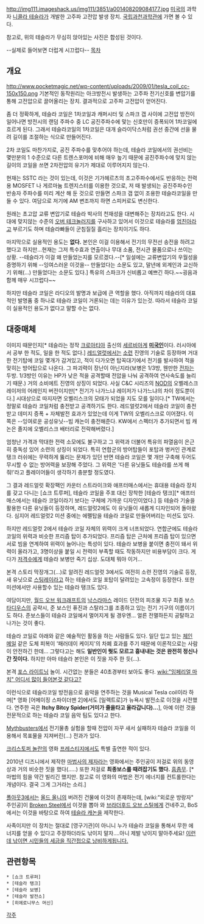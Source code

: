 http://img111.imageshack.us/img111/3851/a001408209084177.jpg
[[미국]]의 과학자 [[니콜라 테슬라]]가 개발한 고주파 고전압 발생 장치. [[국립과천과학관]]에 가면 볼 수 있다. 

참고로, 위의 테슬라가 무심히 앉아있는 사진은 합성된 것이다.

{{{#!html
<iframe width="300" height="500" src="http://www.youtube.com/embed/QbHKRf9OsIM?rel=0" frameborder="0" allowfullscreen></iframe>
}}} --실제로 들어보면 더럽게 시끄럽다--
[[목차]]
== 개요 ==
http://www.pocketmagic.net/wp-content/uploads/2009/01/tesla_coil_cc-150x150.png
기본적인 동작원리는 아크방전시 발생하는 고주파 전기신호를 변압기를 통해 고전압으로 끌어올리는 장치. 결과적으로 고주파 고전압이 얻어진다.

좀 더 정확하게, 테슬라 코일은 1차코일과 캐퍼시터 및 스파크 갭 사이에 고전압 방전이 일어나면 방전시의 랜덤 주파수 중 LC 공진주파수에 맟는 신호만이 증폭되어 1차코일에 흐르게 된다. 그래서 테슬라코일의 1차코일은 대개 슬라이닥스처럼 권선 중간에 선을 물려 길이를 조절하는 식으로 만들어진다. 

2차 코일도 마찬가지로, 공진 주파수를 맞추어야 하는데, 테슬라 코일에서의 권선비는 몇만분의 1 수준으로 다른 트렌스포머에 비해 매우 높기 때문에 공진주파수에 맞지 않는 길이의 코일을 쓰면 2차전압의 유기가 제대로 이루어지지 않는다. 

현재는 SSTC 라는 것이 있는데, 이것은 기가헤르츠의 초고주파수에서도 반응하는 전력용 MOSFET 나 게르마늄 트렌지스터를 이용한 것으로, 저 때 발생되는 공진주파수인 반송자 주파수를 미리 계산 해 둔 것으로 만들면 스파크 갭 없이 조용한 테슬라코일을 만들 수 있다. 여담으로 저기에 AM 변조까지 하면 스피커로도 변신한다. 

원래는 초고압 교류 변압기로 테슬라 박사의 천재성을 대변해주는 장치라고도 한다. 시대에 맞지않는 수준의 [[오버 테크놀러지]]를 구사하고 있어서 이것으로 테슬라를 [[엄친아]]라고 부르기도 하며 테슬라빠들이 군침질질 흘리는 장치이기도 하다.

마지막으로 실용적인 용도는 '''없다.''' 본인은 이걸 이용해서 전기의 무전선 송전을 하려고 했다고 하지만...현재는 그저 특수효과 연출이나 무대 소품, 전시관 물품으로나 쓰이는 상황. --테슬라가 이걸 왜 만들었는지를 모르겠다.--[* 일설에는 교류변압기의 우월성을 증명하기 위해 --잉여스러운 이것을-- 만들었다는 소문도 있고, 말년에 외계인과 교신하기 위해(...) 만들었다는 소문도 있다.] 특유의 스파크가 신비롭고 예쁘긴 하다.~~굉음과 함께 매우 시끄럽다~~

하지만 테슬라 코일은 라디오의 발명과 보급에 큰 역할을 했다. 아직까지 테슬라의 대표적인 발명품 중 하나로 테슬라 코일이 거론되는 데는 이유가 있는것. 따라서 테슬라 코일이 실용적인 용도가 없다고 말할 수는 없다.
== 대중매체 ==
이미지 때문인지[* 테슬라는 정작 [[크로아티아]] 출신의 [[세르비아]]계 '''[[미국인]]'''이다. 러시아에서 공부 한 적도, 일을 한 적도 없다.] [[레드얼럿]]에서는 [[소련]] 진영의 기술로 등장하며 거대한 전기탑에 코일 몇개가 감겨있고, 적이 다가오면 탑꼭대기에서 전기를 발사하여 적을 맞히는 방어탑으로 나온다. 그 파괴력이 장난이 아닌지라(보병은 1/3방, 웬만한 [[전차]]는 두방. 1/3방인 이유는 HP가 낮은 적을 공격할때 전압을 나눠 공격하여 연사속도를 늘리기 때문.) 거의 소비에트 진영의 상징이 되었다. 사실 C&C 시리즈의 [[NOD]]의 오벨레스크 레이저의 어레인지 버전이지만[* 전기가 나가느냐 레이저가 나가느냐의 차이 정도뿐이다.] 시대상으로 따지자면 오벨리스크의 모태가 되었을 지도 모를 일이다.[* TW에서는 정말로 테슬라 코일처럼 충전받고 공격하기도 한다. 레드얼럿2에서 테슬라 코일이 충전받고 데미지 증폭 + 자체발전 효과가 있었는데 이게 TW의 오벨리스크로 이어졌다. 이쪽은 --잉여로운 공성유닛--빔 캐논이 충전해준다. KW에서 스펙터가 추가되면서 빔 캐논은 졸지에 오벨리스크 배터리로 전락해버렸다.]

엄청난 가격과 막대한 전력 소모에도 불구하고 그 위력과 더불어 특유의 파열음이 은근히 중독성 있어 소련의 상징이 되었다. 특히 연합군의 방어탑들이 포탑과 벙커인 관계로 탱크 러쉬에는 무력하게 뚫리는 문제가 있던 반면 테슬라 코일은 몇 개만 구축해 두어도 무시할 수 없는 방어력을 보장해 주었다. 그 위력은 '다른 유닛들도 테슬라를 쓰게 해줘!'라고 플레이어들이 생각하기 충분할 정도였다.

그 결과 레드얼럿 확장팩인 카운터 스트라이크와 애프터매스에서는 휴대용 테슬라 장치를 갖고 다니는 [쇼크 트루퍼], 테슬라 코일을 주포 대신 장착한 [테슬라 탱크][* 애프터매스에서는 테슬라 코일이라기 보다는 구체에 가까운 디자인이었다.] 등 테슬라 기술을 활용한 다른 유닛들이 등장하며, 레드얼럿2에도 이 유닛들이 새롭게 디자인되어 돌아왔다. 심지어 레드얼럿2 미션 중에는 에펠탑을 테슬라 코일로 만들어버리는 미션도 있다. 

하지만 레드얼럿 2에서 테슬라 코일 자체의 위력이 크게 너프되었다. 연합군에도 테슬라 코일의 위력과 비슷한 프리즘 탑이 추가되었다. 프리즘 탑은 근처에 프리즘 탑이 있으면 서로 빔을 연계하여 위력이 늘어나는 특성이 있다. 테슬라 보병을 붙이면 충전이 돼서 위력이 올라가고, 3명이상을 붙일 시 전력이 부족할 때도 작동하지만 비용부담이 크다. 게다가 [[저격수]]에게 테슬라 보병만 죽기 십상. 도대체 뭐야 이거...

본격 스토리 막장개그(…)로 알려진 레드얼럿 3에서도 여전히 소련 진영의 기술로 등장, 새 유닛으로 [[스팅레이]]라고 하는 테슬라 코일 포탑이 달려있는 고속정이 등장한다. 또한 미션에서만 사용할수 있는 테슬라 탱크도 있다.

여담이지만, [[월드 오브 워크래프트]]의 [[낙스라마스]] 레이드 던전의 피조물 지구 최종 보스 [[타디우스]]의 공략시, 준 보스인 퓨진과 스탈라그를 조종하고 있는 전기 기구의 이름이기도 하다. 준보스들이 테슬라 코일에서 멀어지게 될 경우엔... 얼른 전멸하든지 공탈하고 나가는 것이 좋다.

테슬라 코일로 아래와 같은 예술적인 활동을 하는 사람들도 있다. 일단 입고 있는 [[체인 메일]] 같은 도체 피복이 '패러데이 케이지'의 차폐 효과를 주기 때문에 이론적으로는 사람이 안전하긴 한데… 그렇다고는 해도 '''일반인이 뭣도 모르고 흉내내는 것은 완전히 정신나간 짓이다.''' 하지만 아마 테슬라 본인은 이 짓을 자주 한 듯(...).

{{{#!html
<object width="425" height="344"><param name="movie" value="http://www.youtube.com/v/pJqoRaphiEk&color1=0xb1b1b1&color2=0xcfcfcf&hl=en&feature=player_embedded&fs=1"></param><param name="allowFullScreen" value="true"></param><embed src="http://www.youtube.com/v/pJqoRaphiEk&color1=0xb1b1b1&color2=0xcfcfcf&hl=en&feature=player_embedded&fs=1" type="application/x-shockwave-flash" allowfullscreen="true" width="425" height="344"></embed></object>
}}}
본격 [[포스 라이트닝]] 놀이. 시간없는 분들은 40초경부터 보아도 좋다.
[[wiki:"임페리얼 마치" 어디서 많이 들어본것 같다고?]]

이런식으로 테슬라코일 방전음으로 음악을 연주하는 것을 Musical Tesla coil이라 하며[* 영화 [어메이징 스파이더맨 2]에서도 [일렉트로]가 뉴욕시 발전소로 이것을 시전했다. 연주한 곡은 '''Itchy Bitcy Spider(거미가 줄을타고 올라갑니다)...'''], 아예 이런 것을 전문적으로 하는 테슬라 코일 음악 팀도 있다고 한다.

[[Mythbusters]]에서 전기물총 실험을 할때 전압이 자꾸 새서 실패하자 테슬라 코일을 이용해서 목표물을 지져버린(...) 전과가 있다.

[[크리스토퍼 놀란]]의 영화 [[프레스티지]]에서도 특별 출연한 적이 있다.

2010년 디즈니에서 제작한 [[마법사의 제자]]라는 영화에서는 주인공이 저걸로 위의 동영상과 거의 비슷한 짓을 했다(.....) 또한 저걸로 '''최종보스를 때려잡기도 했다.''' [[흠좀무]]. [* 마법의 힘을 약간 빌리긴 했지만. 참고로 이 영화의 마법은 전기 에너지를 컨트롤한다는 개념이다. 결국 그게 그거라는 소리.]

[[폴아웃3]]에서는 [[올드 올니]]의 버려진 건물에 이것이 존재하는데, [wiki:"외로운 방랑자" 주인공]이 [[Broken Steel]]에서 이것을 뽑아 와 [[브라더후드 오브 스틸]]에게 건네주고, BoS에서는 이것을 바탕으로 하여 [[테슬라 캐논]]을 제작한다.

사족이지만 이 장치는 절대로 [영구기관]이 아니니 누가 테슬라 코일을 통해서 무한 에너지를 얻을 수 있다고 주장하더라도 낚이지 말자....아니 제발 낚이지 말아주세요! [http://smile711.kr/1047 이런데 낚이면 시민들의 세금을 직간접으로 낭비하게됩니다.]

== 관련항목 ==
 * [쇼크 트루퍼]
 * [테슬라 탱크]
 * [테슬라 보병]
 * [테슬라 발전소]
 * [히에로니무스 머신]

[[각주]]
